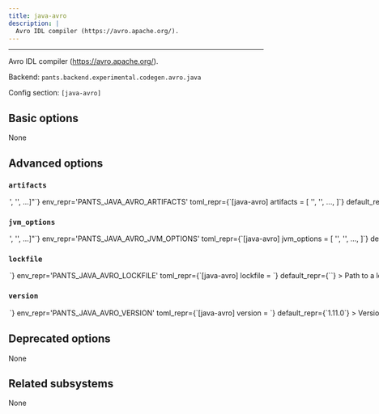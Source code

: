 ```yaml
---
title: java-avro
description: |
  Avro IDL compiler (https://avro.apache.org/).
---
```



---

Avro IDL compiler (https://avro.apache.org/).

Backend: <span className="color--primary">`pants.backend.experimental.codegen.avro.java`</span>

Config section: <span className="color--primary">`[java-avro]`</span>

<span className={styles.options}>

## Basic options

None

## Advanced options

### `artifacts`

<Option
  cli_repr={`--java-avro-artifacts="['<str>', '<str>', ...]"`}
  env_repr='PANTS_JAVA_AVRO_ARTIFACTS'
  toml_repr={`[java-avro]
artifacts = [
    '<str>',
    '<str>',
    ...,
]`}
  default_repr={`[\n  "org.apache.avro:avro-tools:{version}"\n]`}
>

Artifact requirements for this tool using specified as either the address of a `jvm_artifact` target or, alternatively, as a colon-separated Maven coordinates (e.g., `group:name:version`). For Maven coordinates, the string `{version}` version will be substituted with the value of the `[java-avro].version` option.

</Option>

### `jvm_options`

<Option
  cli_repr={`--java-avro-jvm-options="['<str>', '<str>', ...]"`}
  env_repr='PANTS_JAVA_AVRO_JVM_OPTIONS'
  toml_repr={`[java-avro]
jvm_options = [
    '<str>',
    '<str>',
    ...,
]`}
  default_repr={`[]`}
>

List of JVM options to pass to `java-avro` JVM processes.

Options set here will be added to those set in `[jvm].global_options`. Please check the documentation for the `jvm` subsystem to see what values are accepted here.

</Option>

### `lockfile`

<Option
  cli_repr={`--java-avro-lockfile=<str>`}
  env_repr='PANTS_JAVA_AVRO_LOCKFILE'
  toml_repr={`[java-avro]
lockfile = <str>`}
  default_repr={`<default>`}
>

Path to a lockfile used for installing the tool.

Set to the string `<default>` to use a lockfile provided by Pants, so long as you have not changed the `--version` option. See https://github.com/pantsbuild/pants/blob/release_2.22.0rc2/src/python/pants/backend/codegen/avro/java/avro-tools.default.lockfile.txt for the default lockfile contents.

To use a custom lockfile, set this option to a file path relative to the build root, then run `pants jvm-generate-lockfiles --resolve=java-avro`.

</Option>

### `version`

<Option
  cli_repr={`--java-avro-version=<str>`}
  env_repr='PANTS_JAVA_AVRO_VERSION'
  toml_repr={`[java-avro]
version = <str>`}
  default_repr={`1.11.0`}
>

Version string for the tool. This is available for substitution in the `[java-avro].artifacts` option by including the string `{version}`.

</Option>

## Deprecated options

None

## Related subsystems

None

</span>
